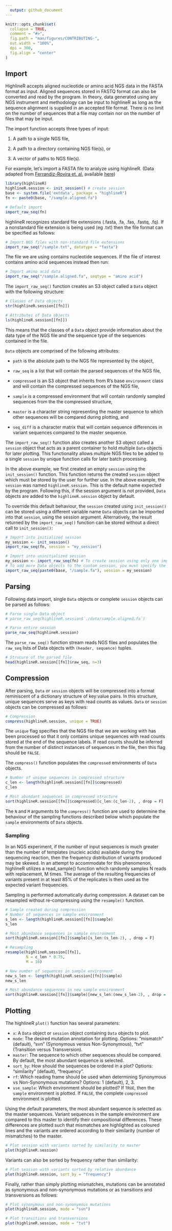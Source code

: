 ```yaml
---
  output: github_document
---
```

  
  <!-- CONTRIBUTING.md is generated from CONTRIBUTING.Rmd. Please edit that file -->
  
```r
knitr::opts_chunk$set(
  collapse = TRUE,
  comment = "#>",
  fig.path = "man/figures/CONTRIBUTING-",
  out.width = "100%",
  dpi = 300,
  fig.align = "center"
)
```

## Import

HighlineR accepts aligned nucleotide or amino acid NGS data in the FASTA format as input. Aligned sequences stored in FASTQ format can also be converted and read by the program. In theory, data generated using any NGS instrument and methodology can be input to highlineR as long as the sequence alignment is supplied in an accepted file format. There is no limit on the number of sequences that a file may contain nor on the number of files that may be input.

The import function accepts three types of input:
  
  1. A path to a single NGS file,

2. A path to a directory containing NGS file(s), or

3. A vector of paths to NGS file(s).

For example, let's import a FASTA file to analyze using highlineR. (Data adapted from [Ferrandiz-Rovira et. al.](https://www.nature.com/articles/hdy201513#data-archiving) available [here](http://evobiolab.biol.amu.edu.pl/amplisat/index.php?examples))
```r
library(highlineR)
highlineR.session <- init_session() # create session
base <- system.file('extdata', package = "highlineR")
fn <- paste0(base, "/sample.aligned.fa")

# Default import
import_raw_seq(fn)
```
highlineR recognizes standard file extensions (.fasta, .fa, .fas, .fastq, .fq). If a nonstandard file extension is being used (eg .txt) then the file format can be specified as follows:

```r
# Import NGS files with non-standard file extensions
import_raw_seq("/sample.txt", datatype = "fasta")
```

The file we are using contains nucleotide sequences. If the file of interest contains amino acid sequences instead then run:
```r
# Import amino acid data
import_raw_seq("/sample.aligned.fa", seqtype = "amino acid")
```

The `import_raw_seq()` function creates an S3 object called a `Data` object with the following structure:
```r
# Classes of Data objects
str(highlineR.session[[fn]])

# Attributes of Data objects
ls(highlineR.session[[fn]])
```
This means that the classes of a `Data` object provide information about the data type of the NGS file and the sequence type of the sequences contained in the file.

`Data` objects are comprised of the following attributes:

* `path` is the absolute path to the NGS file represented by the object,

* `raw_seq` is a list that will contain the parsed sequences of the NGS file,

* `compressed` is an S3 object that inherits from R's base `environment` class and will contain the compressed sequences of the NGS file,

* `sample` is a compressed environment that will contain randomly sampled sequences from the the compressed structure,

* `master` is a character string representing the master sequence to which other sequences will be compared during plotting, and

* `seq_diff` is a character matrix that will contain sequence differences in variant sequences compared to the master sequence.

The `import_raw_seq()` function also creates another S3 object called a `session` object that acts as a parent container to hold multiple `Data` objects for later plotting. This functionality allows multiple NGS files to be added to a single `session` by unique function calls for later batch processing. 

In the above example, we first created an empty `session` using the `init_session()` function. This function returns the created `session` object which must be stored by the user for further use. In the above example, the `session` was named `highlineR.session`. This is the default name expected by the program. Following this, if the session argument is not provided, `Data` objects are added to the `highlineR.session` object by default. 

To override this default behaviour, the `session` created using `init_session()` can be stored using a different variable name `Data` objects can be imported into that `session`, using the session argument. Alternatively, the result returned by the `import_raw_seq()` function can  be stored without a direct call to `init_session()`:
  
```r
# Import into initialized session
my_session <- init_session()
import_raw_seq(fn, session = "my_session")

# Import into uninitialized session
my_session <- import_raw_seq(fn) # To create session using only one import call, the session argument is not needed
# To add more Data objects to the custom session, you must specify the session argument
import_raw_seq(paste0(base, "/sample.fa"), session = my_session)
```


## Parsing

Following data import, single `Data` objects or complete `session` objects can be parsed as follows:
```r
# Parse single Data object
# parse_raw_seq(highlineR.session$`./data/sample.aligned.fa`)

# Parse entire session
parse_raw_seq(highlineR.session)
```
The `parse_raw_seq()` function stream reads NGS files and populates the `raw_seq` lists of Data objects with `(header, sequence)` tuples.
```r
# Strucure of the parsed file
head(highlineR.session[[fn]]$raw_seq, n=3)
```

## Compression
After parsing, `Data` or `session` objects will be compressed into a format reminiscent of a dictionary structure of key:value pairs. In this structure, unique sequences serve as keys with read counts as values. `Data` or `session` objects can be compressed as follows:
  
```r
# Compression
compress(highlineR.session, unique = TRUE)
```

The `unique` flag specifies that the NGS file that we are working with has been processed so that it only contains unique sequences with read counts stored at the end of the sequence labels. If read counts should be inferred from the number of distinct instances of sequences in the file, then this flag should be `FALSE`. 

The `compress()` function populates the `compressed` environments of `Data` objects.

```r
# Number of unique sequences in compressed structure
c_len <- length(highlineR.session[[fn]]$compressed)
c_len

# Most abundant sequences in compressed structure
sort(highlineR.session[[fn]]$compressed)[c_len:(c_len-2), , drop = F]
```

The `N` and `M` arguments to the `compress()` function are used to determine the behaviour of the sampling functions described below which populate the `sample` environments of `Data` objects.


### Sampling

In an NGS experiment, if the number of input sequences is much greater than the number of templates (nucleic acids) available during the sequencing reaction, then the frequency distribution of variants produced may be skewed. In an attempt to accommodate for this phenomenon, highlineR utilizes a read_sample() function which randomly samples N reads with replacement, M times. The average of the resulting frequencies of variants present in at least 85% of the replicates is then used as the expected variant frequencies.

Sampling is performed automatically during compression. A dataset can be resampled without re-compressing using the `resample()` function.
```r
# Sample created during compression
# Number of sequences in sample environment
s_len <- length(highlineR.session[[fn]]$sample)
s_len

# Most abundance sequences in sample environment
sort(highlineR.session[[fn]]$sample)[s_len:(s_len-2), , drop = F]

# Resampling
resample(highlineR.session[[fn]], 
         N = c_len * 0.75,
         M = 10)

# New number of sequences in sample environment
new_s_len <- length(highlineR.session[[fn]]$sample)
new_s_len

# Most abundance sequences in new sample environment
sort(highlineR.session[[fn]]$sample)[new_s_len:(new_s_len-2), , drop = F]
```


## Plotting

The highlineR `plot()` function has several parameters:
  
  *  `x`: A `Data` object or `session` object containing `Data` objects to plot.
* `mode`: The desired mutation annotation for plotting. Options: "mismatch" (default), "svn" (Synonymous versus Non-Synonymous), "tvt" (Transition versus Transversion).
* `master`: The sequence to which other sequences should be compared. By default, the most abundant sequence is selected.
* `sort_by`: How should the sequences be ordered in a plot? Options: "similarity" (default), "frequency".
* `rf`: Which reading frame should be used when determining Synonymous vs Non-Synonymous mutations? Options: 1 (default), 2, 3.
* `use_sample`: Which environment should be plotted? If `TRUE`, then the `sample` environment is plotted. If `FALSE`, the complete `compressed` environment is plotted.

Using the default parameters, the most abundant sequence is selected as the master sequences. Variant sequences in the sample environment are compared to this master to identify their compositional differences. These differences are plotted such that mismatches are highlighted as coloured lines and the variants are ordered according to their similarity (number of mismatches) to the master. 
```r
# Plot session with variants sorted by similarity to master
plot(highlineR.session)
```

Variants can also be sorted by frequency rather than similarity:
```r
# Plot session with variants sorted by relative abundance
plot(highlineR.session, sort_by = "frequency")
```

Finally, rather than simply plotting mismatches, mutations can be annotated as synonymous and non-synonymous mutations or as transitions and transversions as follows:
```r
# Plot synonymous and non-synonymous mutations
plot(highlineR.session, mode = "svn")

# Plot transitions and transversions
plot(highlineR.session, mode = "tvt")
```
